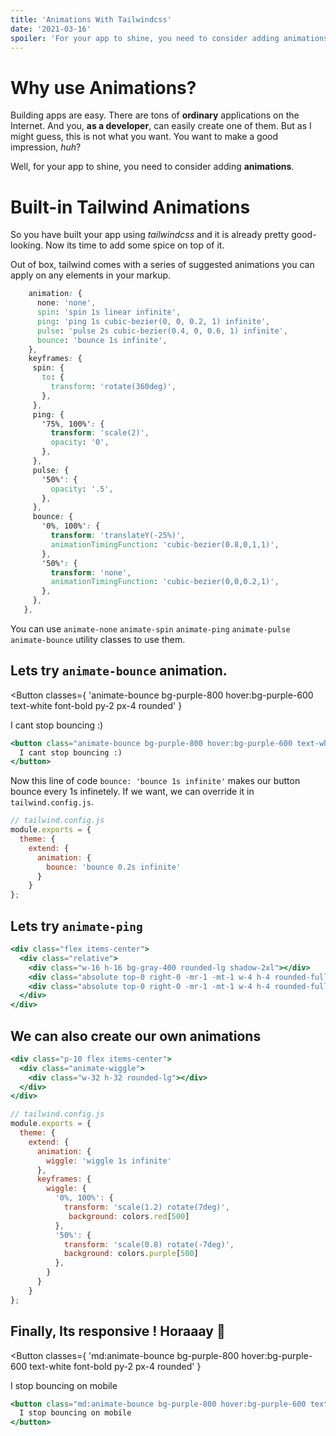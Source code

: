 ```yaml
---
title: 'Animations With Tailwindcss'
date: '2021-03-16'
spoiler: 'For your app to shine, you need to consider adding animations.'
---
```


# Why use Animations?

Building apps are easy. There are tons of **ordinary** applications on the Internet.
And you, **as a developer**, can easily create one of them. But as I might guess, this is not what you want.
You want to make a good impression, _huh_?

Well, for your app to shine, you need to consider adding **animations**.

# Built-in Tailwind Animations

So you have built your app using _tailwindcss_ and it is already pretty good-looking.
Now its time to add some spice on top of it.

Out of box, tailwind comes with a series of suggested animations you can apply on any elements in your markup.

```css
    animation: {
      none: 'none',
      spin: 'spin 1s linear infinite',
      ping: 'ping 1s cubic-bezier(0, 0, 0.2, 1) infinite',
      pulse: 'pulse 2s cubic-bezier(0.4, 0, 0.6, 1) infinite',
      bounce: 'bounce 1s infinite',
    },
    keyframes: {
     spin: {
       to: {
         transform: 'rotate(360deg)',
       },
     },
     ping: {
       '75%, 100%': {
         transform: 'scale(2)',
         opacity: '0',
       },
     },
     pulse: {
       '50%': {
         opacity: '.5',
       },
     },
     bounce: {
       '0%, 100%': {
         transform: 'translateY(-25%)',
         animationTimingFunction: 'cubic-bezier(0.8,0,1,1)',
       },
       '50%': {
         transform: 'none',
         animationTimingFunction: 'cubic-bezier(0,0,0.2,1)',
       },
     },
   },

```

You can use `animate-none` `animate-spin` `animate-ping` `animate-pulse` `animate-bounce` utility classes to use them.

## Lets try `animate-bounce` animation.

<Button
  classes={
    'animate-bounce bg-purple-800 hover:bg-purple-600 text-white font-bold py-2 px-4 rounded'
  }
>
  I cant stop bouncing :)
</Button>

```jsx
<button class="animate-bounce bg-purple-800 hover:bg-purple-600 text-white font-bold py-2 px-4 rounded">
  I cant stop bouncing :)
</button>
```

Now this line of code `bounce: 'bounce 1s infinite'` makes our button bounce every 1s infinetely.
If we want, we can override it in `tailwind.config.js`.

```js
// tailwind.config.js
module.exports = {
  theme: {
    extend: {
      animation: {
        bounce: 'bounce 0.2s infinite'
      }
    }
};

```

## Lets try `animate-ping`

<div className="flex items-center">
  <div className="relative">
    <div className="w-16 h-16 bg-gray-400 rounded-lg shadow-2xl"></div>
    <div className="absolute top-0 right-0 -mr-1 -mt-1 w-4 h-4 rounded-full bg-green-300 animate-ping"></div>
    <div className="absolute top-0 right-0 -mr-1 -mt-1 w-4 h-4 rounded-full bg-green-300"></div>
  </div>
</div>

```jsx
<div class="flex items-center">
  <div class="relative">
    <div class="w-16 h-16 bg-gray-400 rounded-lg shadow-2xl"></div>
    <div class="absolute top-0 right-0 -mr-1 -mt-1 w-4 h-4 rounded-full bg-green-300 animate-ping"></div>
    <div class="absolute top-0 right-0 -mr-1 -mt-1 w-4 h-4 rounded-full bg-green-300"></div>
  </div>
</div>
```

## We can also create our own animations

<div className="p-10 flex items-center">
  <div className="animate-wiggle">
    <div className="w-32 h-32 rounded-lg"></div>
  </div>
</div>

```jsx
<div class="p-10 flex items-center">
  <div class="animate-wiggle">
    <div class="w-32 h-32 rounded-lg"></div>
  </div>
</div>
```

```js
// tailwind.config.js
module.exports = {
  theme: {
    extend: {
      animation: {
        wiggle: 'wiggle 1s infinite'
      },
      keyframes: {
        wiggle: {
          '0%, 100%': {
            transform: 'scale(1.2) rotate(7deg)',
             background: colors.red[500]
          },
          '50%': {
            transform: 'scale(0.8) rotate(-7deg)',
            background: colors.purple[500]
          },
        }
      }
    }
};

```

## Finally, Its responsive ! Horaaay 🎉

<Button
  classes={
    'md:animate-bounce bg-purple-800 hover:bg-purple-600 text-white font-bold py-2 px-4 rounded'
  }
>
  I stop bouncing on mobile
</Button>

```jsx
<button class="md:animate-bounce bg-purple-800 hover:bg-purple-600 text-white font-bold py-2 px-4 rounded">
  I stop bouncing on mobile
</button>
```
